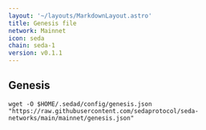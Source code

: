 ```yaml
---
layout: '~/layouts/MarkdownLayout.astro'
title: Genesis file
network: Mainnet
icon: seda
chain: seda-1
version: v0.1.1
---
```

## Genesis 

```
wget -O $HOME/.sedad/config/genesis.json "https://raw.githubusercontent.com/sedaprotocol/seda-networks/main/mainnet/genesis.json"
```
